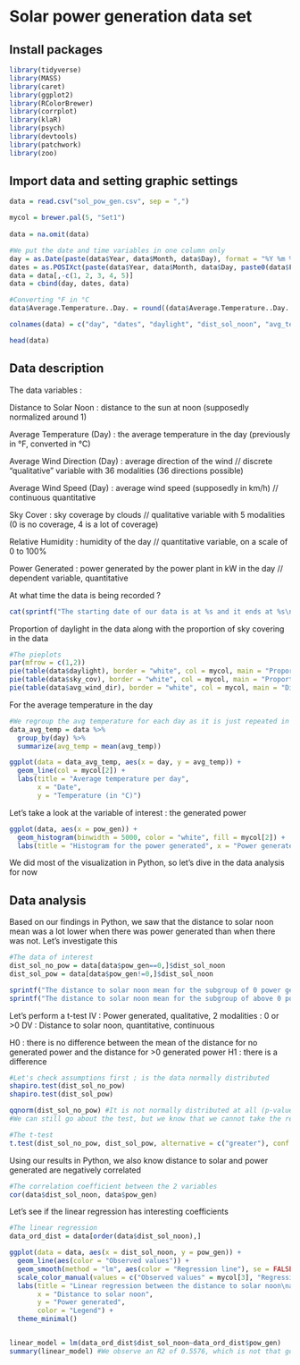 # Solar power generation data set

## Install packages

```r
library(tidyverse)
library(MASS)
library(caret)
library(ggplot2)
library(RColorBrewer)
library(corrplot)
library(klaR)
library(psych)
library(devtools)
library(patchwork)
library(zoo)
```


## Import data and setting graphic settings
```r
data = read.csv("sol_pow_gen.csv", sep = ",")

mycol = brewer.pal(5, "Set1")
  
data = na.omit(data)

#We put the date and time variables in one column only
day = as.Date(paste(data$Year, data$Month, data$Day), format = "%Y %m %d")
dates = as.POSIXct(paste(data$Year, data$Month, data$Day, paste0(data$First.Hour.of.Period, ":00:00")), format = "%Y %m %d %H", tz = "US/Pacific")
data = data[,-c(1, 2, 3, 4, 5)]
data = cbind(day, dates, data)

#Converting °F in °C
data$Average.Temperature..Day. = round((data$Average.Temperature..Day. - 32) * (5/9), 2)

colnames(data) = c("day", "dates", "daylight", "dist_sol_noon", "avg_temp", "avg_wind_dir", "avg_wind_speed", "sky_cov", "vis", "rel_humid", "avg_wind_speed_per", "avg_press", "pow_gen")

head(data)
```

## Data description

The data variables : 

Distance to Solar Noon : distance to the sun at noon (supposedly normalized around 1)

Average Temperature (Day) : the average temperature in the day (previously in °F, converted in °C)

Average Wind Direction (Day) : average direction of the wind // discrete "qualitative" variable with 36 modalities (36 directions possible)

Average Wind Speed (Day) : average wind speed (supposedly in km/h) // continuous quantitative

Sky Cover : sky coverage by clouds // qualitative variable with 5 modalities (0 is no coverage, 4 is a lot of coverage)

Relative Humidity : humidity of the day // quantitative variable, on a scale of 0 to 100%

Power Generated : power generated by the power plant in kW in the day // dependent variable, quantitative


At what time the data is being recorded ?
```r
cat(sprintf("The starting date of our data is at %s and it ends at %s\n", min(dates), max(dates)))
```

Proportion of daylight in the data along with the proportion of sky covering in the data
```r
#The pieplots
par(mfrow = c(1,2))
pie(table(data$daylight), border = "white", col = mycol, main = "Proportion of daylight \nin the data")
pie(table(data$sky_cov), border = "white", col = mycol, main = "Proportion of sky covering \nin the data")
pie(table(data$avg_wind_dir), border = "white", col = mycol, main = "Direction of wind\nin the data")
```

For the average temperature in the day
```r
#We regroup the avg temperature for each day as it is just repeated in the dataset (for the time period)
data_avg_temp = data %>%
  group_by(day) %>%
  summarize(avg_temp = mean(avg_temp))

ggplot(data = data_avg_temp, aes(x = day, y = avg_temp)) +
  geom_line(col = mycol[2]) +
  labs(title = "Average temperature per day",
       x = "Date",
       y = "Temperature (in °C)")
```

Let's take a look at the variable of interest : the generated power
```r
ggplot(data, aes(x = pow_gen)) + 
  geom_histogram(binwidth = 5000, color = "white", fill = mycol[2]) + 
  labs(title = "Histogram for the power generated", x = "Power generated", y = "Count over hour period")
```
We did most of the visualization in Python, so let's dive in the data analysis for now

## Data analysis

Based on our findings in Python, we saw that the distance to solar noon mean was a lot lower when there was power generated than when there was not. Let's investigate this
```r
#The data of interest
dist_sol_no_pow = data[data$pow_gen==0,]$dist_sol_noon
dist_sol_pow = data[data$pow_gen!=0,]$dist_sol_noon

sprintf("The distance to solar noon mean for the subgroup of 0 power generated is of %s", round(mean(dist_sol_no_pow), 3))
sprintf("The distance to solar noon mean for the subgroup of above 0 power generated is of %s", round(mean(dist_sol_pow), 3))
```

Let's perform a t-test
IV : Power generated, qualitative, 2 modalities : 0 or >0
DV : Distance to solar noon, quantitative, continuous

H0 : there is no difference between the mean of the distance for no generated power and the distance for >0 generated power
H1 : there is a difference 
```r
#Let's check assumptions first ; is the data normally distributed
shapiro.test(dist_sol_no_pow)
shapiro.test(dist_sol_pow)

qqnorm(dist_sol_no_pow) #It is not normally distributed at all (p-value well below 0.001, qqplot not following the diagonal)
#We can still go about the test, but we know that we cannot take the result into account
```
```r
#The t-test
t.test(dist_sol_no_pow, dist_sol_pow, alternative = c("greater"), conf.level = 0.95) #of course we get a very small p-value. If the test was valid, we could reject H0 and accept H1
```

Using our results in Python, we also know distance to solar and power generated are negatively correlated
```r
#The correlation coefficient between the 2 variables
cor(data$dist_sol_noon, data$pow_gen)
```

Let's see if the linear regression has interesting coefficients
```r
#The linear regression
data_ord_dist = data[order(data$dist_sol_noon),]

ggplot(data = data, aes(x = dist_sol_noon, y = pow_gen)) +
  geom_line(aes(color = "Observed values")) + 
  geom_smooth(method = "lm", aes(color = "Regression line"), se = FALSE) +
  scale_color_manual(values = c("Observed values" = mycol[3], "Regression line" = mycol[1])) +
  labs(title = "Linear regression between the distance to solar noon\nand the power generated",
       x = "Distance to solar noon", 
       y = "Power generated",
       color = "Legend") +  
  theme_minimal()


linear_model = lm(data_ord_dist$dist_sol_noon~data_ord_dist$pow_gen)
summary(linear_model) #We observe an R2 of 0.5576, which is not that good
```











